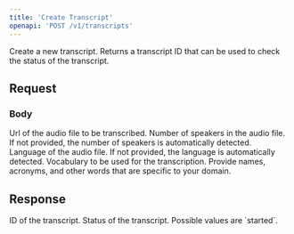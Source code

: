 ```yaml
---
title: 'Create Transcript'
openapi: 'POST /v1/transcripts'
---
```


Create a new transcript. Returns a transcript ID that can be used to check the status of the transcript.

## Request
### Body

<ParamField body="url" type="string"  required>
    Url of the audio file to be transcribed.
</ParamField>

<ParamField body="numSpeakers" type="integer">
    Number of speakers in the audio file. If not provided, the number of speakers is automatically detected.
</ParamField>

<ParamField body="language" type="string">
    Language of the audio file. If not provided, the language is automatically detected.
</ParamField>

<ParamField body="vocabulary" type="string">
    Vocabulary to be used for the transcription. Provide names, acronyms, and other words that are specific to your domain.
</ParamField>

## Response

<ResponseField name="transcriptId" type="string">
    ID of the transcript.
</ResponseField>

<ResponseField name="status" type="string">
    Status of the transcript. Possible values are `started`.
</ResponseField>

